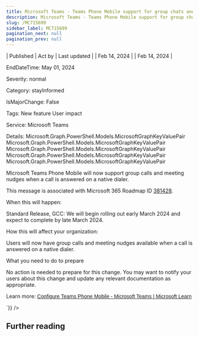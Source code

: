 ```yaml
---
title: Microsoft Teams - Teams Phone Mobile support for group chats and meeting nudges
description: Microsoft Teams - Teams Phone Mobile support for group chats and meeting nudges
slug: /MC715699
sidebar_label: MC715699
pagination_next: null
pagination_prev: null
---
```



| Published | Act by | Last updated |
| Feb 14, 2024 |  | Feb 14, 2024 |

EndDateTime: May 01, 2024

Severity: normal

Category: stayInformed

IsMajorChange: False

Tags: New feature User impact

Service: Microsoft Teams

Details: Microsoft.Graph.PowerShell.Models.MicrosoftGraphKeyValuePair Microsoft.Graph.PowerShell.Models.MicrosoftGraphKeyValuePair Microsoft.Graph.PowerShell.Models.MicrosoftGraphKeyValuePair Microsoft.Graph.PowerShell.Models.MicrosoftGraphKeyValuePair Microsoft.Graph.PowerShell.Models.MicrosoftGraphKeyValuePair

<div dangerouslySetInnerHTML={{__html:`
<p style="">Microsoft Teams Phone Mobile will now support group calls and meeting nudges when a call is answered on a native dialer.<br></p>
<p>This message is associated with Microsoft 365 Roadmap ID <a href="https://www.microsoft.com/microsoft-365/roadmap?filters=&amp;searchterms=381428" target="_blank">381428</a>.<br></p>

<p>When this will happen:<br></p>

<p>Standard Release, GCC: We will begin rolling out early March 2024 and expect to complete by late March 2024.<br></p>

<p>How this will affect your organization:<br></p>

<p>Users will now have group calls and meeting nudges available when a call is answered on a native dialer.</p><p>
</p>

<p>What you need to do to prepare<br></p>
<p>No action is needed to prepare for this change. You may want to notify your users about this change and update any relevant documentation as appropriate.</p><p>Learn more: <a href="https://learn.microsoft.com/microsoftteams/operator-connect-mobile-configure" target="_blank" style="background-color: rgb(255, 255, 255); font-family: sans-serif; font-weight: 400;">Configure Teams Phone Mobile - Microsoft Teams | Microsoft Learn</a></p>
`}} />

## Further reading
